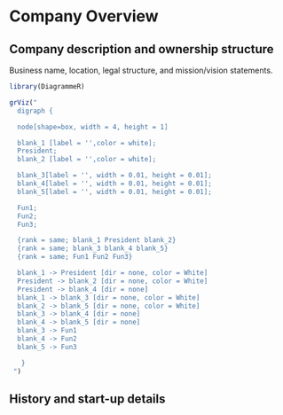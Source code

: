# Company Overview

## Company description and ownership structure

Business name, location, legal structure, and mission/vision statements.

```r
library(DiagrammeR)

grViz("
  digraph {

  node[shape=box, width = 4, height = 1]

  blank_1 [label = '',color = white];
  President;
  blank_2 [label = '',color = white];

  blank_3[label = '', width = 0.01, height = 0.01];
  blank_4[label = '', width = 0.01, height = 0.01];
  blank_5[label = '', width = 0.01, height = 0.01];

  Fun1;
  Fun2;
  Fun3;

  {rank = same; blank_1 President blank_2}
  {rank = same; blank_3 blank_4 blank_5}
  {rank = same; Fun1 Fun2 Fun3}

  blank_1 -> President [dir = none, color = White]
  President -> blank_2 [dir = none, color = White]
  President -> blank_4 [dir = none]
  blank_1 -> blank_3 [dir = none, color = White]
  blank_2 -> blank_5 [dir = none, color = White]
  blank_3 -> blank_4 [dir = none]
  blank_4 -> blank_5 [dir = none]
  blank_3 -> Fun1
  blank_4 -> Fun2
  blank_5 -> Fun3

   }
 ")
```

## History and start-up details

## 
